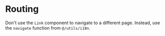 # Routing

Don't use the `Link` component to navigate to a different page. Instead, use the `navigate` function from `@/utils/i18n`.
